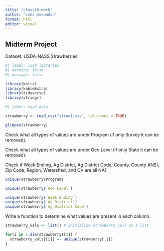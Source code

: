 ```yaml
---
title: "class10-work"
author: "isha mukundan"
format: html
editor: visual
---
```


## Midterm Project

Dataset: USDA-NASS Strawberries

```r
#| label: load libraries
#| warning: false
#| message: false

library(knitr)  
library(kableExtra)
library(tidyverse)
library(stringr)
```

```r
#| label: read data

strawberry <- read_csv("straw1.csv", col_names = TRUE)

glimpse(strawberry)
```

Check what all types of values are under Program (if only Survey it can be removed).

Check what all types of values are under Geo Level (if only State it can be removed).

Check if Week Ending, Ag District, Ag District Code, County, County ANSI, Zip Code, Region, Watershed, and CV are all NA?

```r
unique(strawberry$Program)

unique(strawberry$`Geo Level`)

unique(strawberry$`Week Ending`)
unique(strawberry$`Ag District`)
unique(strawberry$`Ag District Code`)
```

Write a function to determine what values are present in each column.
```r
strawberry_vals <- list() # initialize strawberry_vals as a list

for(i in 1:dim(strawberry)[2]) {
  strawberry_vals[[i]] <- unique(strawberry[,i])
}
```

